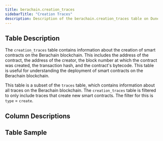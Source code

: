 ```yaml
---
title: berachain.creation_traces
sidebarTitle: "Creation Traces"
description: Description of the berachain.creation_traces table on Dune
---
```


## Table Description

The `creation_traces` table contains information about the creation of smart contracts on the Berachain blockchain. This includes the address of the contract, the address of the creator, the block number at which the contract was created, the transaction hash, and the contract's bytecode. This table is useful for understanding the deployment of smart contracts on the Berachain blockchain.

This table is a subset of the `traces` table, which contains information about all traces on the Berachain blockchain. The `creation_traces` table is filtered to only include traces that create new smart contracts. The filter for this is `type` = `create`.

## Column Descriptions


<ColumnDescriptions tableSchema="berachain" tableName="creation_traces" />

## Table Sample


<TableSample tableSchema="berachain" tableName="creation_traces" />
